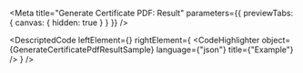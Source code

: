 
<Meta title="Generate Certificate PDF: Result" parameters={{ previewTabs: { canvas: { hidden: true } } }} />

<DescriptedCode
  leftElement={<GenerateCertificatePdfResultDesc />}
  rightElement={
    <CodeHighlighter
      object={GenerateCertificatePdfResultSample}
      language={"json"}
      title={"Example"}
    />
  }
/>
